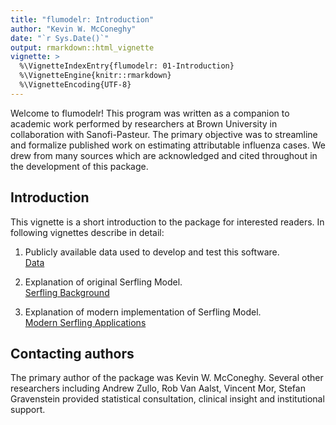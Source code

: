 ```yaml
---
title: "flumodelr: Introduction"
author: "Kevin W. McConeghy"
date: "`r Sys.Date()`"
output: rmarkdown::html_vignette
vignette: >
  %\VignetteIndexEntry{flumodelr: 01-Introduction}
  %\VignetteEngine{knitr::rmarkdown}
  %\VignetteEncoding{UTF-8}
---
```


Welcome to flumodelr! This program was written as a companion to academic work performed by researchers at Brown University in collaboration with Sanofi-Pasteur. The primary objective was to streamline and formalize published work on estimating attributable influenza cases. We drew from many sources which are acknowledged and cited throughout in the development of this package. 

## Introduction

This vignette is a short introduction to the package for interested readers. In following vignettes describe in detail:  

1) Publicly available data used to develop and test this software.  
[Data](https://kmcconeghy.github.io/flumodelr/articles/02-data.html)  

2) Explanation of original Serfling Model.  
[Serfling Background](https://kmcconeghy.github.io/flumodelr/articles/03-serfling.html)  

3) Explanation of modern implementation of Serfling Model.  
[Modern Serfling Applications](https://kmcconeghy.github.io/flumodelr/articles/04-modserf.html)  

## Contacting authors  
The primary author of the package was Kevin W. McConeghy. Several other researchers including Andrew Zullo, Rob Van Aalst, Vincent Mor, Stefan Gravenstein provided statistical consultation, clinical insight and institutional support.  